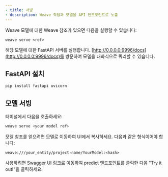 ```yaml
---
- title: 서빙
- description: Weave 작업과 모델을 API 엔드포인트로 노출
---
```


Weave 모델에 대한 Weave 참조가 있으면 다음을 실행할 수 있습니다:

```
weave serve <ref>
```

해당 모델에 대한 FastAPI 서버를 실행합니다. [http://0.0.0.0:9996/docs](http://0.0.0.0:9996/docs)를 방문하여 모델을 대화식으로 쿼리할 수 있습니다.

## FastAPI 설치

```bash
pip install fastapi uvicorn
```

## 모델 서빙

터미널에서 다음을 호출하세요:

```bash
weave serve <your model ref>
```

모델 참조를 얻으려면 모델로 이동하여 UI에서 복사하세요. 다음과 같은 형식이어야 합니다:

`weave:///your_entity/project-name/YourModel:<hash>`

사용하려면 Swagger UI 링크로 이동하여 predict 엔드포인트를 클릭한 다음 "Try it out!"을 클릭하세요.
